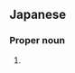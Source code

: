 ==Japanese==
{{ja-kanjitab|よし|ひこ}}

===Proper noun===
{{ja-pos|proper|よしひこ}}

# {{given name|male|lang=ja|sort=よしひこ}}